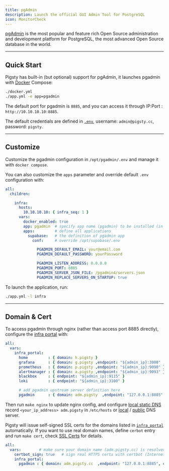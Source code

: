 ```yaml
---
title: pgAdmin
description: Launch the official GUI Admin Tool for PostgreSQL
icon: MonitorCheck
---
```


[pgAdmin](https://www.pgadmin.org/) is the most popular and feature rich Open Source administration and development platform for PostgreSQL,
the most advanced Open Source database in the world.


--------

## Quick Start

Pigsty has built-in (but optional) support for pgAdmin, it launches pgadmin with [Docker](/docs/docker) Compose:

```bash
./docker.yml
./app.yml -e app=pgadmin
```

The default port for pgadmin is `8885`, and you can access it through IP:Port : `http://10.10.10.10:8885`.

The default credentials are defined in [`.env`](https://github.com/pgsty/pigsty/blob/main/app/pgadmin/.env), username: `admin@pigsty.cc`, password: `pigsty`.



--------

## Customize

Customize the pgadmin configuration in `/opt/pgadmin/.env` and manage it with `docker compose`.

You can also customize the `apps` parameter and override default `.env` configuration with:

```yaml
all:
  children:

    infra:
      hosts:
        10.10.10.10: { infra_seq: 1 }
      vars:
        docker_enabled: true
        app: pgadmin  # specify app name (pgadmin) to be installed (in the apps)
        apps:         # define all applications
          supabase:   # the definition of pgadmin app
            conf:     # override /opt/supabase/.env

              PGADMIN_DEFAULT_EMAIL: your@email.com
              PGADMIN_DEFAULT_PASSWORD: yourPassword

              PGADMIN_LISTEN_ADDRESS: 0.0.0.0
              PGADMIN_PORT: 8885
              PGADMIN_SERVER_JSON_FILE: /pgadmin4/servers.json
              PGADMIN_REPLACE_SERVERS_ON_STARTUP: true
```

To launch the application, run:

```bash
./app.yml -l infra
```



--------

## Domain & Cert

To access pgadmin through nginx (rather than access port 8885 directly), configure the [infra portal](/docs/admin/portal) with:

```yaml title="pigsty.yml"
all:
  vars:
    infra_portal:
      home         : { domain: h.pigsty }
      grafana      : { domain: g.pigsty ,endpoint: "${admin_ip}:3000" , websocket: true }
      prometheus   : { domain: p.pigsty ,endpoint: "${admin_ip}:9090" }
      alertmanager : { domain: a.pigsty ,endpoint: "${admin_ip}:9093" }
      blackbox     : { endpoint: "${admin_ip}:9115" }
      loki         : { endpoint: "${admin_ip}:3100" }

      # add pgadmin upstream server definition here
      pgadmin      : { domain: adm.pigsty  ,endpoint: "127.0.0.1:8885" }
```

Then run `make nginx` to update nginx config, and configure [local static DNS](/docs/admin/domain#local-static-resolution) record `<your_ip_address> adm.pigsty` in `/etc/hosts` or [local](/docs/admin/domain#internal-dynamic-resolution) / [public](/docs/admin/domain#public-domain-resolution) DNS server.

Pigsty will issue self-signed SSL certs for the domains listed in [`infra_portal`](/docs/infra/param#infra_portal) automatically.
If you want to use real domain names, define `cerbot` entry and run `make cert`, check [SSL Certs](/docs/admin/cert) for details.

```yaml
all:
  vars:        # make sure your domain name (adm.pigsty.cc) is resolved to your public IP
    certbot_sign: true   # sign real HTTPS certs with certbot (Internet access required!)
    infra_portal:
      pgadmin : { domain: adm.pigsty.cc  ,endpoint: "127.0.0.1:8885", certbot: adm.pigsty.cc }
```


